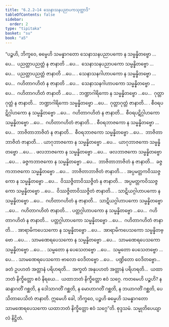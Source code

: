 ```yaml
---
title: "6.2.2–14 သေနာသနပညာပကသုတ္တာဒိ"
tableOfContents: false
sidebar:
  order: 2
type: "tipitaka"
basket: "su"
book: "a5"
---
```



<DynamicBreadcrumb />

<Division number="273–285" book="a5" e="ch" v="16">

<Paragraph number="1378" book="a5">
“ပဉ္စဟိ, ဘိက္ခဝေ, ဓမ္မေဟိ သမန္နာဂတော သေနာသနပညာပကော န သမ္မန္နိတဗ္ဗော …ပေ…  ပညတ္တာပညတ္တံ န ဇာနာတိ …ပေ…  သေနာသနပညာပကော သမ္မန္နိတဗ္ဗော …ပေ…  ပညတ္တာပညတ္တံ ဇာနာတိ …ပေ… .
</Paragraph>

<Paragraph number="1379" book="a5">
သေနာသနဂါဟာပကော န သမ္မန္နိတဗ္ဗော …ပေ…  ဂဟိတာဂဟိတံ န ဇာနာတိ …ပေ…  သေနာသနဂါဟာပကော သမ္မန္နိတဗ္ဗော …ပေ…  ဂဟိတာဂဟိတံ ဇာနာတိ …ပေ… .
</Paragraph>

<Paragraph number="1380" book="a5">
ဘဏ္ဍာဂါရိကော န သမ္မန္နိတဗ္ဗော …ပေ…  ဂုတ္တာဂုတ္တံ န ဇာနာတိ…  ဘဏ္ဍာဂါရိကော သမ္မန္နိတဗ္ဗော …ပေ…  ဂုတ္တာဂုတ္တံ ဇာနာတိ… .
</Paragraph>

<Paragraph number="1381" book="a5">
စီဝရပဋိဂ္ဂါဟကော န သမ္မန္နိတဗ္ဗော …ပေ…  ဂဟိတာဂဟိတံ န ဇာနာတိ…  စီဝရပဋိဂ္ဂါဟကော သမ္မန္နိတဗ္ဗော …ပေ…  ဂဟိတာဂဟိတံ ဇာနာတိ… .
</Paragraph>

<Paragraph number="1382" book="a5">
စီဝရဘာဇကော န သမ္မန္နိတဗ္ဗော …ပေ…  ဘာဇိတာဘာဇိတံ န ဇာနာတိ…  စီဝရဘာဇကော သမ္မန္နိတဗ္ဗော …ပေ…  ဘာဇိတာဘာဇိတံ ဇာနာတိ… .
</Paragraph>

<Paragraph number="1383" book="a5">
ယာဂုဘာဇကော န သမ္မန္နိတဗ္ဗော …ပေ…  ယာဂုဘာဇကော သမ္မန္နိတဗ္ဗော …ပေ… .
</Paragraph>

<Paragraph number="1384" book="a5">
ဖလဘာဇကော န သမ္မန္နိတဗ္ဗော …ပေ…  ဖလဘာဇကော သမ္မန္နိတဗ္ဗော …ပေ… .
</Paragraph>

<Paragraph number="1385" book="a5">
ခဇ္ဇကဘာဇကော န သမ္မန္နိတဗ္ဗော …ပေ…  ဘာဇိတာဘာဇိတံ န ဇာနာတိ…  ခဇ္ဇကဘာဇကော သမ္မန္နိတဗ္ဗော …ပေ…  ဘာဇိတာဘာဇိတံ ဇာနာတိ… .
</Paragraph>

<Paragraph number="1386" book="a5">
အပ္ပမတ္တကဝိဿဇ္ဇကော န သမ္မန္နိတဗ္ဗော …ပေ…  ဝိဿဇ္ဇိတာဝိဿဇ္ဇိတံ န ဇာနာတိ…  အပ္ပမတ္တကဝိဿဇ္ဇကော သမ္မန္နိတဗ္ဗော …ပေ…  ဝိဿဇ္ဇိတာဝိဿဇ္ဇိတံ ဇာနာတိ… .
</Paragraph>

<Paragraph number="1387" book="a5">
သာဋိယဂ္ဂါဟာပကော န သမ္မန္နိတဗ္ဗော …ပေ…  ဂဟိတာဂဟိတံ န ဇာနာတိ…  သာဋိယဂ္ဂါဟာပကော သမ္မန္နိတဗ္ဗော …ပေ…  ဂဟိတာဂဟိတံ ဇာနာတိ… .
</Paragraph>

<Paragraph number="1388" book="a5">
ပတ္တဂ္ဂါဟာပကော န သမ္မန္နိတဗ္ဗော …ပေ…  ဂဟိတာဂဟိတံ န ဇာနာတိ…  ပတ္တဂ္ဂါဟာပကော သမ္မန္နိတဗ္ဗော …ပေ…  ဂဟိတာဂဟိတံ ဇာနာတိ… .
</Paragraph>

<Paragraph number="1389" book="a5">
အာရာမိကပေသကော န သမ္မန္နိတဗ္ဗော …ပေ…  အာရာမိကပေသကော သမ္မန္နိတဗ္ဗော …ပေ… .
</Paragraph>

<Paragraph number="1390" book="a5">
သာမဏေရပေသကော န သမ္မန္နိတဗ္ဗော …ပေ…  သာမဏေရပေသကော သမ္မန္နိတဗ္ဗော …ပေ… .
</Paragraph>

<Paragraph number="1391" book="a5">
သမ္မတော န ပေသေတဗ္ဗော …ပေ…  သမ္မတော ပေသေတဗ္ဗော …ပေ… .
</Paragraph>

<Paragraph number="1392" book="a5">
သာမဏေရပေသကော ဗာလော ဝေဒိတဗ္ဗော …ပေ…  ပဏ္ဍိတော ဝေဒိတဗ္ဗော…  ခတံ ဥပဟတံ အတ္တာနံ ပရိဟရတိ…  အက္ခတံ အနုပဟတံ အတ္တာနံ ပရိဟရတိ…  ယထာဘတံ နိက္ခိတ္တော ဧဝံ နိရယေ…  ယထာဘတံ နိက္ခိတ္တော ဧဝံ သဂ္ဂေ. ကတမေဟိ ပဉ္စဟိ? န ဆန္ဒာဂတိံ ဂစ္ဆတိ, န ဒေါသာဂတိံ ဂစ္ဆတိ, န မောဟာဂတိံ ဂစ္ဆတိ, န ဘယာဂတိံ ဂစ္ဆတိ, ပေသိတာပေသိတံ ဇာနာတိ. ဣမေဟိ ခေါ, ဘိက္ခဝေ, ပဉ္စဟိ ဓမ္မေဟိ သမန္နာဂတော သာမဏေရပေသကော ယထာဘတံ နိက္ခိတ္တော ဧဝံ သဂ္ဂေ”တိ.

</Paragraph>
</Division>

<Paragraph number="1393" type="center" book="a5">
စုဒ္ဒသမံ.



</Paragraph>

<Paragraph number="1394" type="center" book="a5">
သမ္မုတိပေယျာလံ နိဋ္ဌိတံ.
</Paragraph>